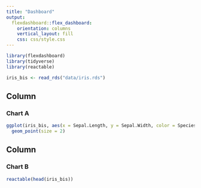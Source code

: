 ```yaml
---
title: "Dashboard"
output: 
  flexdashboard::flex_dashboard:
    orientation: columns
    vertical_layout: fill
    css: css/style.css
---
```


```r
library(flexdashboard)
library(tidyverse)
library(reactable)
```

```r
iris_bis <- read_rds("data/iris.rds")
```

Column {data-width=650}
-----------------------------------------------------------------------

### Chart A

```r
ggplot(iris_bis, aes(x = Sepal.Length, y = Sepal.Width, color = Species)) +
  geom_point(size = 2)
```

Column {data-width=350}
-----------------------------------------------------------------------

### Chart B

```r
reactable(head(iris_bis))
```

